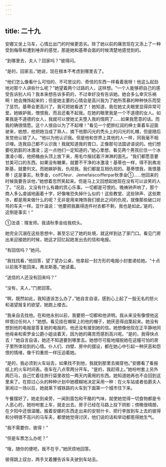 ```yaml
---
---
---
```

title: 二十九
---



安娜又坐上马车，心情比出门的时候更恶劣。除了她以前的痛苦现在又添上了一种受到侮辱和遭到唾弃的感觉，那是她和基蒂会面的时候清楚地感觉到的。

“到哪里去，夫人？回家吗？”彼得问。

“是的，回家去，”她说，现在根本不考虑到哪里去了。

“他们怎么像看什么可怕的、不可思议的、奇怪的东西一样看着我呀！他这么起劲地对那个人讲些什么呢？”她望着两个过路的人，这样想。“一个人能够把自己的感受告诉别人吗？我本来想告诉多莉的，不过幸好没有告诉她。她会多么幸灾乐祸啊！她会掩饰起来的；但是她主要的心情会是高兴我为了她所羡慕的种种快乐而受了惩罚。基蒂会更高兴了。我可把她看透了！她知道，我在她丈夫眼里显得异常可爱。她嫉妒我，憎恨我，而且还看不起我。在她的眼里我是一个不道德的女人。如果我是不道德的女人，我就可以使她丈夫堕入我的情网了……如果我愿意的话。而我的确很情愿。这个人很自以为了不起哩！”看见一个肥胖红润的绅士乘着车迎面驶来，她想，他把她当成了熟人，摘下他那闪光的秃头上的闪光的礼帽，但是随后发觉他认错了人。“他以为他认识我。但是他和世界上其他的人一样，同我毫不相识哩。连我自己都不认识我！我就知道我的胃口，正像那句法国谚语说的。他们想要吃肮脏的冰激凌；这一点他们一定知道的，”她心里想，看见两个男孩拦住一个冰激凌小贩，他把桶由头顶上放下来，用毛巾揩拭着汗淋淋的面孔。“我们都愿意要甘美可口的东西。如果没有糖果，就要不干净的冰激凌！基蒂也一样，得不到弗龙斯基，就要列文。而她嫉妒我，仇视我。我们都是互相仇视的。基蒂恨我，我恨基蒂！这是事实。秋季金，coifCfeur．Jemefaiscoifferpar秋季金①……他回来的时候我要告诉他，”她想着忽然笑起来。但是马上又回想起她现在没有可以谈笑的人了。“况且，又没有什么有趣的赏心乐事。一切都是可恨的。晚祷钟声响了，那个商人多么虔诚地画着十字，好像唯恐失掉什么似的！这些教堂、这些钟声、这些欺诈，都是用来做什么的呢？无非是用来掩饰我们彼此之间的仇视，就像那些破口对骂的车夫一样。亚什温说：‘他要把我赢得连件衬衣都不剩，我也是如此。’是的，这倒是事实！”



①法语：理发师。我请秋季金给我梳头。

她完全沉溺在这些思想中，甚至忘记了她的处境，就这样到达了家门口。看见门房出来迎接她的时候，她这才回忆起她发出去的信和电报。

“有回信吗？”她问。

“我找找看，”他回答，望了望办公桌，他拿起一封方形的电报小封套递给她。“十点以前我不能回来。弗龙斯基。”她读着。

“送信的人还没有回来吗？”

“没有，夫人，”门房回答。

“啊，既然如此，我知道该怎么办了，”她自言自语，感到心上起了一股无名的怒火和渴望报复的欲望，她跑上楼去。

“我亲自去找他。在和他永别以前，我要把一切都和他讲明。我从来没有像恨他这样恨过任何人！”她想。看见挂在帽架上的他的帽子，她厌恶得战栗起来。她没有想到他的电报是答复她的电报的，他还没有接到她的信。她想像他现在正平静地同他母亲和索罗金公爵小姐谈着天，因为她的痛苦而感到高兴呢。“是的，我得快点去！”她自言自语，她还不知道要到哪里去。她想尽可能地摆脱她在这幢可怕的房子里所体验到的心情。仆人们、四壁、房中的摆设，都在她心中引起一种厌恶和怨恨的情绪，像千钧重担一样压迫着她。

“是的，我必须到火车站去，如果找不到他，我就到那里去揭穿他。”安娜看了看报纸上的火车时间表。夜车在八点零两分开车。“是的，我赶得上。”她吩咐套上另外两匹马，自己忙着往旅行袋里收拾一两天内需用的东西。她知道她再也不会回到这里来了。在掠过心头的种种计划中她模糊地决定采用一种：在火车站或者伯爵夫人家闹过一场以后，她就乘下城铁路的火车到下面第一个城市住下来。

午餐摆好了。她走到桌旁，一闻到面包和干酪的气味，就使她觉得一切食物都是令人恶心的，她吩咐套上车，就走出去。房子已经在马路上投下阴影；傍晚很晴朗，在夕阳中还很温暖。搬着安娜的东西走出来的安努什卡、把行李放到车上去的彼得和分明很不高兴的马车夫，都使她觉得讨厌，他们说的话和举动都惹得她生气。

“我不需要你，彼得！”

“但是车票怎么办呢？”

“哦，随你的便吧，我不在乎，”她厌烦地回答。

彼得跳上驭台，两手叉着腰告诉车夫驶到车站去。
